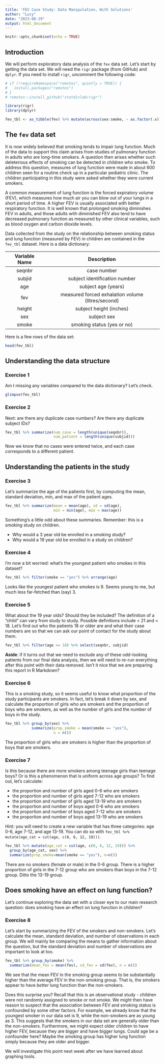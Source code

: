```yaml
---
title: 'FEV Case Study: Data Manipulation, With Solutions'
author: "Lucy"
date: "2023-08-29"
output: html_document
---
```


```r
knitr::opts_chunk$set(echo = TRUE)
```

## Introduction 

We will perform exploratory data analysis of the `fev` data set. 
Let's start by getting the data set. We will need the `rigr` package (from GitHub) and `dplyr`. If you need to install `rigr`, uncomment the following code:

```r
# if (!requireNamespace("remotes", quietly = TRUE)) {
#   install.packages("remotes")
# }
# remotes::install_github("statdivlab/rigr")
```


```r
library(rigr) 
library(dplyr)

fev_tbl <- as_tibble(fev) %>% mutate(across(sex:smoke, ~ as.factor(.x)))
```

## The `fev` data set 

It is now widely believed that smoking tends to impair lung function. Much of the data to support this claim arises from studies of pulmonary function in adults who are long-time smokers. A question then arises whether such deleterious effects of smoking can be detected in children who smoke. To address this question, measures of lung function were made in about 600 children seen for a routine check up in a particular pediatric clinic. The children participating in this study were asked whether they were current smokers.

A common measurement of lung function is the forced expiratory volume (FEV), which measures how much air you can blow out of your lungs in a short period of time. A higher FEV is usually associated with better respiratory function. It is well known that prolonged smoking diminishes FEV in adults, and those adults with diminished FEV also tend to have decreased pulmonary function as measured by other clinical variables, such as blood oxygen and carbon dioxide levels.

Data collected from the study on the relationship between smoking status and lung function (measured by FEV) in children are contained in the `fev_tbl` dataset. Here is a data dictionary:

| Variable Name | Description | 
| :--: |:--: |
| seqnbr        | case number |
| subjid        | subject identification number |
| age           | subject age (years) | 
| fev           | measured forced exhalation volume (litres/second)| 
| height        | subject height (inches) | 
| sex           | subject sex | 
| smoke         | smoking status (yes or no) | 


Here is a few rows of the data set:

```r
head(fev_tbl)
```


## Understanding the data structure

### Exercise 1

Am I missing any variables compared to the data dictionary? Let's check. 

```r
glimpse(fev_tbl)
```

### Exercise 2

Next: are there any duplicate case numbers? Are there any duplicate subject IDs?


```r
fev_tbl %>% summarize(num_case = length(unique(seqnbr)), 
                      num_patient = length(unique(subjid)))
```

Now we know that no cases were entered twice, and each case corresponds to a different patient. 

## Understanding the patients in the study

### Exercise 3

Let's summarize the age of the patients first, by computing the mean, standard deviation, min, and max of the patient ages. 

```r
fev_tbl %>% summarize(mean = mean(age), sd = sd(age), 
                      min = min(age), max = max(age))
```

Something's a little odd about these summaries. Remember: this is a smoking study on children.

- Why would a 3 year old be enrolled in a smoking study?  
- Why would a 19 year old be enrolled in a study on children? 

### Exercise 4

I'm now a bit worried: what's the youngest patient who smokes in this dataset?

```r
fev_tbl %>% filter(smoke == "yes") %>% arrange(age)
```

Looks like the youngest patient who smokes is 9. Seems young to me, but much less far-fetched than (say) 3. 

### Exercise 5

What about the 19 year olds? Should they be included? The definition of a "child" can vary from study to study. Possible definitions include < 21 and < 18.  Let's find out who the patients 18 or older are and what their case numbers are so that we can ask our point of contact for the study about them. 

```r
fev_tbl %>% filter(age >= 18) %>% select(seqnbr, subjid)
```

**Aside**: if it turns out that we need to exclude any of these odd-looking patients from our final data analysis, then we will need to re-run everything after this point with their data removed. Isn't it nice that we are preparing this report in R Markdown?  

### Exercise 6

This is a smoking study, so it seems useful to know what proportion of the study participants are smokers. In fact, let's break it down by sex, and calculate the proportion of girls who are smokers and the proportion of boys who are smokers, as well as the number of girls and the number of boys in the study. 

```r
fev_tbl %>% group_by(sex) %>% 
            summarize(prop_smoke = mean(smoke == "yes"), 
                      n = n())
```

The proportion of girls who are smokers is higher than the proportion of boys that are smokers.

### Exercise 7

Is this because there are more smokers among teenage girls than teenage boys? Or is this a phenomenon that is uniform across age groups? To find out, let's calculate: 

- the proportion and number of girls aged 0-6 who are smokers
- the proportion and number of girls aged 7-12 who are smokers 
- the proportion and number of girls aged 13-19 who are smokers
- the proportion and number of boys aged 0-6 who are smokers
- the proportion and number of boys aged 7-12 who are smokers 
- the proportion and number of boys aged 13-19 who are smokers

Hint: you will need to create a new variable that has three categories: age 0-6, age 7-12, and age 13-19. You can do so with `fev_tbl %>% mutate(age_cat = cut(age, c(0, 6, 12, 19)))`.

```r
fev_tbl %>% mutate(age_cat = cut(age, c(0, 6, 12, 19))) %>% 
  group_by(age_cat, sex) %>% 
  summarize(prop_smoke=mean(smoke == "yes"), n=n())
```

There are no smokers (female or male) in the 0-6 group. There is a higher proportion of girls in the 7-12 group who are smokers than boys in the 7-12 group. Ditto the 13-19 group. 

## Does smoking have an effect on lung function? 

Let's continue exploring the data set with a closer eye to our main research question: does smoking have an effect on lung function in children? 

### Exercise 8

Let's start by summarizing the FEV of the smokers and non-smokers. Let's calculate the mean, standard deviation, and number of observations in each group. We will mainly be comparing the means to gather information about the question, but the standard deviation and number of observations are important to look at too. 

```r
fev_tbl %>% group_by(smoke) %>% 
  summarize(mean_fev = mean(fev), sd_fev = sd(fev), n = n())
```
We see that the mean FEV in the smoking group seems to be substantially higher than the average FEV in the non-smoking group. That is, the smokers appear to have *better* lung function than the non-smokers. 

Does this surprise you? Recall that this is an observational study - children were not randomly assigned to smoke or not smoke. We might then have reason to suspect that the association between FEV and smoking status is confounded by some other factors. For example, 
we already know that the youngest smoker in our data set is 9, while the non-smokers are as young as 3. This suggests that the smokers in our data set are generally older than the non-smokers. Furthermore, we might expect older children to have higher FEV, because they are bigger and have bigger lungs. Could age be a confounder here? Maybe the smoking group has higher lung function simply because they are older and bigger.

We will investigate this point next week after we have learned about graphing tools.